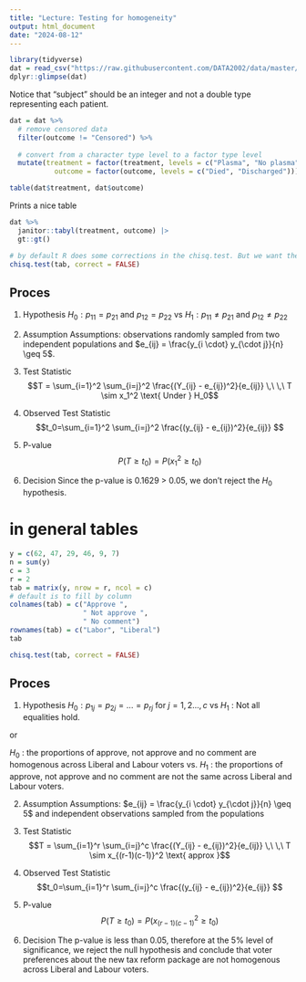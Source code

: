 ```yaml
---
title: "Lecture: Testing for homogeneity"
output: html_document
date: "2024-08-12"
---
```


```r
library(tidyverse)
dat = read_csv("https://raw.githubusercontent.com/DATA2002/data/master/covidplasma.csv")
dplyr::glimpse(dat)
```

Notice that "subject" should be an integer and not a double type representing each patient.

```r
dat = dat %>% 
  # remove censored data
  filter(outcome != "Censored") %>%
  
  # convert from a character type level to a factor type level
  mutate(treatment = factor(treatment, levels = c("Plasma", "No plasma")),
           outcome = factor(outcome, levels = c("Died", "Discharged")))
```

```r
table(dat$treatment, dat$outcome)
```

Prints a nice table

```r
dat %>%
  janitor::tabyl(treatment, outcome) |>
  gt::gt()
```



```r
# by default R does some corrections in the chisq.test. But we want the real asweer, therefore add the second argument. 
chisq.test(tab, correct = FALSE)
```
## Proces

1.  Hypothesis
$H_0 : p_{11} = p_{21}$ and $p_{12} = p_{22}$ vs $H_1 : p_{11} \neq p_{21}$ and $p_{12} \neq p_{22}$

2.  Assumption Assumptions: observations randomly sampled from two independent populations and $e_{ij} = \frac{y_{i \cdot} y_{\cdot j}}{n} \geq 5$.

3.  Test Statistic 
$$T = \sum_{i=1}^2 \sum_{i=j}^2 \frac{(Y_{ij} - e_{ij})^2}{e_{ij}} \,\ \,\  T \sim x_1^2 \text{ Under } H_0$$

4.  Observed Test Statistic 
$$t_0=\sum_{i=1}^2 \sum_{i=j}^2 \frac{(y_{ij} - e_{ij})^2}{e_{ij}} $$

5.  P-value 
$$P(T \geq t_0) = P( x_1^2 \geq t_0)$$

6.  Decision
Since the p-value is 0.1629 > 0.05, we don't reject the $H_0$ hypothesis.


# in general tables
```r
y = c(62, 47, 29, 46, 9, 7)
n = sum(y)
c = 3
r = 2
tab = matrix(y, nrow = r, ncol = c)  
# default is to fill by column
colnames(tab) = c("Approve ", 
                  " Not approve ",
                  " No comment")
rownames(tab) = c("Labor", "Liberal")
tab
```

```r
chisq.test(tab, correct = FALSE)
```


## Proces

1.  Hypothesis
$H_0 : p_{1j} = p_{2j} = ... = p_{rj}$ for $j=1,2...,c$ vs $H_1$ : Not all equalities hold.

or 

$H_0$ : the proportions of approve, not approve and no comment are homogenous across Liberal and Labour voters vs. $H_1$ : the proportions of approve, not approve and no comment are not the same across Liberal and Labour voters.

2.  Assumption 
Assumptions: $e_{ij} = \frac{y_{i \cdot} y_{\cdot j}}{n} \geq 5$ and independent observations sampled from the  populations

3.  Test Statistic $$T = \sum_{i=1}^r \sum_{i=j}^c \frac{(Y_{ij} - e_{ij})^2}{e_{ij}} \,\ \,\  T \sim x_{(r-1)(c-1)}^2 \text{ approx }$$

4.  Observed Test Statistic $$t_0=\sum_{i=1}^r \sum_{i=j}^c \frac{(y_{ij} - e_{ij})^2}{e_{ij}} $$

5.  P-value $$P(T \geq t_0) = P( x_{(r-1)(c-1)}^2 \geq t_0)$$

6.  Decision
The p-value is less than 0.05, therefore at the 5% level of significance, we reject the null hypothesis and conclude that voter preferences about the new tax reform package are not homogenous across Liberal and Labour voters.

